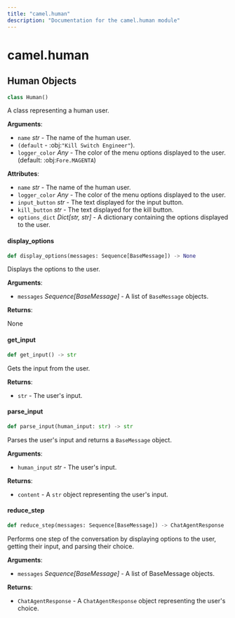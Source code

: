 ```yaml
---
title: "camel.human"
description: "Documentation for the camel.human module"
---
```


<a id="camel.human"></a>

# camel.human

<a id="camel.human.Human"></a>

## Human Objects

```python
class Human()
```

A class representing a human user.

**Arguments**:

- `name` _str_ - The name of the human user.
- `(default` - :obj:`"Kill Switch Engineer"`).
- `logger_color` _Any_ - The color of the menu options displayed to the
  user. (default: :obj:`Fore.MAGENTA`)
  

**Attributes**:

- `name` _str_ - The name of the human user.
- `logger_color` _Any_ - The color of the menu options displayed to the
  user.
- `input_button` _str_ - The text displayed for the input button.
- `kill_button` _str_ - The text displayed for the kill button.
- `options_dict` _Dict[str, str]_ - A dictionary containing the options
  displayed to the user.

<a id="camel.human.Human.display_options"></a>

#### display\_options

```python
def display_options(messages: Sequence[BaseMessage]) -> None
```

Displays the options to the user.

**Arguments**:

- `messages` _Sequence[BaseMessage]_ - A list of `BaseMessage` objects.
  

**Returns**:

  None

<a id="camel.human.Human.get_input"></a>

#### get\_input

```python
def get_input() -> str
```

Gets the input from the user.

**Returns**:

- `str` - The user's input.

<a id="camel.human.Human.parse_input"></a>

#### parse\_input

```python
def parse_input(human_input: str) -> str
```

Parses the user's input and returns a `BaseMessage` object.

**Arguments**:

- `human_input` _str_ - The user's input.
  

**Returns**:

- `content` - A `str` object representing the user's input.

<a id="camel.human.Human.reduce_step"></a>

#### reduce\_step

```python
def reduce_step(messages: Sequence[BaseMessage]) -> ChatAgentResponse
```

Performs one step of the conversation by displaying options to the
user, getting their input, and parsing their choice.

**Arguments**:

- `messages` _Sequence[BaseMessage]_ - A list of BaseMessage objects.
  

**Returns**:

- `ChatAgentResponse` - A `ChatAgentResponse` object representing the
  user's choice.

